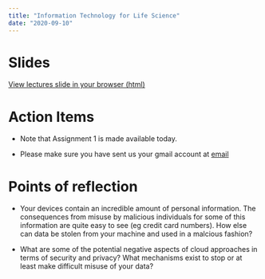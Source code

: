 ```yaml
---
title: "Information Technology for Life Science"
date: "2020-09-10"
---
```


# Slides

[View lectures slide in your browser (html)](/slides/01-slides.html)

# Action Items

 - Note that Assignment 1 is made available today. 

- Please make sure you have sent us your gmail account at [email](mailto:bioinfo.western@gmail.com)



# Points of reflection

- Your devices contain an incredible amount of personal information. The consequences from misuse by malicious 
individuals for some of this information are quite easy to see (eg credit card numbers). How else can data be
stolen from your machine and used in a malcious fashion?

- What are some of the potential negative aspects of cloud approaches in terms of security and privacy? What mechanisms exist to stop or at least make difficult misuse of your data?


